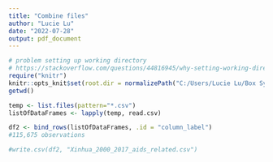 ---
title: "Combine files"
author: "Lucie Lu"
date: "2022-07-28"
output: pdf_document
---

```{r setup}
# problem setting up working directory
# https://stackoverflow.com/questions/44816945/why-setting-working-directory-in-r-notebook-doesnt-change-working-directory-in
require("knitr")
knitr::opts_knit$set(root.dir = normalizePath("C:/Users/Lucie Lu/Box Sync/Xinhua co-authoring project/Xinhua news articles_economy_related")) 
getwd()
```


```{r}
temp <- list.files(pattern="*.csv")
listOfDataFrames <- lapply(temp, read.csv)
```


```{r}

df2 <- bind_rows(listOfDataFrames, .id = "column_label")
#115,675 observations

```

```{r}

#write.csv(df2, "Xinhua_2000_2017_aids_related.csv") 

```